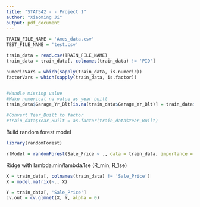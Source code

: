 ```yaml
---
title: "STAT542 - - Project 1"
author: "Xiaoming Ji"
output: pdf_document
---
```


```r
TRAIN_FILE_NAME = 'Ames_data.csv'
TEST_FILE_NAME = 'test.csv'

train_data = read.csv(TRAIN_FILE_NAME)
train_data = train_data[, colnames(train_data) != 'PID']

numericVars = which(sapply(train_data, is.numeric))
factorVars = which(sapply(train_data, is.factor))
```


```r

```


```r
#Handle missing value
#Make numerical na value as year built
train_data$Garage_Yr_Blt[is.na(train_data$Garage_Yr_Blt)] = train_data$Year_Built[is.na(train_data$Garage_Yr_Blt)]

#Convert Year_Built to factor
#train_data$Year_Built = as.factor(train_data$Year_Built)
```

Build random forest model
```r
library(randomForest)

rfModel = randomForest(Sale_Price ~ ., data = train_data, importance = T, ntree=400); 
```

Ridge with lambda.min/lambda.1se (R_min, R_1se)
```r
X = train_data[, colnames(train_data) != 'Sale_Price']
X = model.matrix(~., X)

Y = train_data[, 'Sale_Price']
cv.out = cv.glmnet(X, Y, alpha = 0)
```

